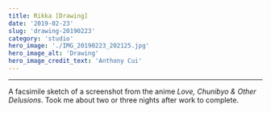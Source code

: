 ```yaml
---
title: Rikka [Drawing]
date: '2019-02-23'
slug: 'drawing-20190223'
category: 'studio'
hero_image: './IMG_20190223_202125.jpg'
hero_image_alt: 'Drawing'
hero_image_credit_text: 'Anthony Cui'
---
```


---

A facsimile sketch of a screenshot from the anime _Love, Chunibyo & Other Delusions_. Took me about two or three nights after work to complete. 